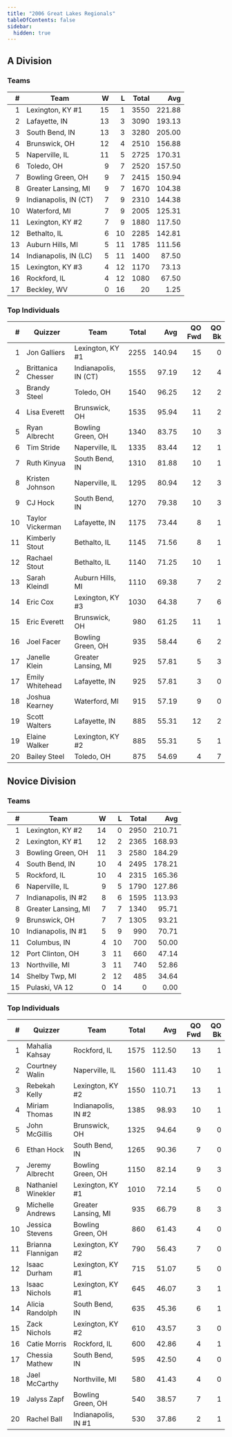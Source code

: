 ```yaml
---
title: "2006 Great Lakes Regionals"
tableOfContents: false
sidebar:
  hidden: true
---
```


## A Division

### Teams

|    # | Team                  |    W |    L | Total |    Avg |
| ---: | --------------------- | ---: | ---: | ----: | -----: |
|    1 | Lexington, KY #1      |   15 |    1 |  3550 | 221.88 |
|    2 | Lafayette, IN         |   13 |    3 |  3090 | 193.13 |
|    3 | South Bend, IN        |   13 |    3 |  3280 | 205.00 |
|    4 | Brunswick, OH         |   12 |    4 |  2510 | 156.88 |
|    5 | Naperville, IL        |   11 |    5 |  2725 | 170.31 |
|    6 | Toledo, OH            |    9 |    7 |  2520 | 157.50 |
|    7 | Bowling Green, OH     |    9 |    7 |  2415 | 150.94 |
|    8 | Greater Lansing, MI   |    9 |    7 |  1670 | 104.38 |
|    9 | Indianapolis, IN (CT) |    7 |    9 |  2310 | 144.38 |
|   10 | Waterford, MI         |    7 |    9 |  2005 | 125.31 |
|   11 | Lexington, KY #2      |    7 |    9 |  1880 | 117.50 |
|   12 | Bethalto, IL          |    6 |   10 |  2285 | 142.81 |
|   13 | Auburn Hills, MI      |    5 |   11 |  1785 | 111.56 |
|   14 | Indianapolis, IN (LC) |    5 |   11 |  1400 |  87.50 |
|   15 | Lexington, KY #3      |    4 |   12 |  1170 |  73.13 |
|   16 | Rockford, IL          |    4 |   12 |  1080 |  67.50 |
|   17 | Beckley, WV           |    0 |   16 |    20 |   1.25 |

### Top Individuals

|    # | Quizzer            | Team                  | Total |    Avg | QO Fwd | QO Bk |
| ---: | ------------------ | --------------------- | ----: | -----: | -----: | ----: |
|    1 | Jon Galliers       | Lexington, KY #1      |  2255 | 140.94 |     15 |     0 |
|    2 | Brittanica Chesser | Indianapolis, IN (CT) |  1555 |  97.19 |     12 |     4 |
|    3 | Brandy Steel       | Toledo, OH            |  1540 |  96.25 |     12 |     2 |
|    4 | Lisa Everett       | Brunswick, OH         |  1535 |  95.94 |     11 |     2 |
|    5 | Ryan Albrecht      | Bowling Green, OH     |  1340 |  83.75 |     10 |     3 |
|    6 | Tim Stride         | Naperville, IL        |  1335 |  83.44 |     12 |     1 |
|    7 | Ruth Kinyua        | South Bend, IN        |  1310 |  81.88 |     10 |     1 |
|    8 | Kristen Johnson    | Naperville, IL        |  1295 |  80.94 |     12 |     3 |
|    9 | CJ Hock            | South Bend, IN        |  1270 |  79.38 |     10 |     3 |
|   10 | Taylor Vickerman   | Lafayette, IN         |  1175 |  73.44 |      8 |     1 |
|   11 | Kimberly Stout     | Bethalto, IL          |  1145 |  71.56 |      8 |     1 |
|   12 | Rachael Stout      | Bethalto, IL          |  1140 |  71.25 |     10 |     1 |
|   13 | Sarah Kleindl      | Auburn Hills, MI      |  1110 |  69.38 |      7 |     2 |
|   14 | Eric Cox           | Lexington, KY #3      |  1030 |  64.38 |      7 |     6 |
|   15 | Eric Everett       | Brunswick, OH         |   980 |  61.25 |     11 |     1 |
|   16 | Joel Facer         | Bowling Green, OH     |   935 |  58.44 |      6 |     2 |
|   17 | Janelle Klein      | Greater Lansing, MI   |   925 |  57.81 |      5 |     3 |
|   17 | Emily Whitehead    | Lafayette, IN         |   925 |  57.81 |      3 |     0 |
|   18 | Joshua Kearney     | Waterford, MI         |   915 |  57.19 |      9 |     0 |
|   19 | Scott Walters      | Lafayette, IN         |   885 |  55.31 |     12 |     2 |
|   19 | Elaine Walker      | Lexington, KY #2      |   885 |  55.31 |      5 |     1 |
|   20 | Bailey Steel       | Toledo, OH            |   875 |  54.69 |      4 |     7 |

## Novice Division

### Teams

|    # | Team                |    W |    L | Total |    Avg |
| ---: | ------------------- | ---: | ---: | ----: | -----: |
|    1 | Lexington, KY #2    |   14 |    0 |  2950 | 210.71 |
|    2 | Lexington, KY #1    |   12 |    2 |  2365 | 168.93 |
|    3 | Bowling Green, OH   |   11 |    3 |  2580 | 184.29 |
|    4 | South Bend, IN      |   10 |    4 |  2495 | 178.21 |
|    5 | Rockford, IL        |   10 |    4 |  2315 | 165.36 |
|    6 | Naperville, IL      |    9 |    5 |  1790 | 127.86 |
|    7 | Indianapolis, IN #2 |    8 |    6 |  1595 | 113.93 |
|    8 | Greater Lansing, MI |    7 |    7 |  1340 |  95.71 |
|    9 | Brunswick, OH       |    7 |    7 |  1305 |  93.21 |
|   10 | Indianapolis, IN #1 |    5 |    9 |   990 |  70.71 |
|   11 | Columbus, IN        |    4 |   10 |   700 |  50.00 |
|   12 | Port Clinton, OH    |    3 |   11 |   660 |  47.14 |
|   13 | Northville, MI      |    3 |   11 |   740 |  52.86 |
|   14 | Shelby Twp, MI      |    2 |   12 |   485 |  34.64 |
|   15 | Pulaski, VA 12      |    0 |   14 |     0 |   0.00 |

### Top Individuals

|    # | Quizzer            | Team                | Total |    Avg | QO Fwd | QO Bk |
| ---: | ------------------ | ------------------- | ----: | -----: | -----: | ----: |
|    1 | Mahalia Kahsay     | Rockford, IL        |  1575 | 112.50 |     13 |     1 |
|    2 | Courtney Walin     | Naperville, IL      |  1560 | 111.43 |     10 |     1 |
|    3 | Rebekah Kelly      | Lexington, KY #2    |  1550 | 110.71 |     13 |     1 |
|    4 | Miriam Thomas      | Indianapolis, IN #2 |  1385 |  98.93 |     10 |     1 |
|    5 | John McGillis      | Brunswick, OH       |  1325 |  94.64 |      9 |     0 |
|    6 | Ethan Hock         | South Bend, IN      |  1265 |  90.36 |      7 |     0 |
|    7 | Jeremy Albrecht    | Bowling Green, OH   |  1150 |  82.14 |      9 |     3 |
|    8 | Nathaniel Winekler | Lexington, KY #1    |  1010 |  72.14 |      5 |     0 |
|    9 | Michelle Andrews   | Greater Lansing, MI |   935 |  66.79 |      8 |     3 |
|   10 | Jessica Stevens    | Bowling Green, OH   |   860 |  61.43 |      4 |     0 |
|   11 | Brianna Flannigan  | Lexington, KY #2    |   790 |  56.43 |      7 |     0 |
|   12 | Isaac Durham       | Lexington, KY #1    |   715 |  51.07 |      5 |     0 |
|   13 | Isaac Nichols      | Lexington, KY #1    |   645 |  46.07 |      3 |     1 |
|   14 | Alicia Randolph    | South Bend, IN      |   635 |  45.36 |      6 |     1 |
|   15 | Zack Nichols       | Lexington, KY #2    |   610 |  43.57 |      3 |     0 |
|   16 | Catie Morris       | Rockford, IL        |   600 |  42.86 |      4 |     1 |
|   17 | Chessia Mathew     | South Bend, IN      |   595 |  42.50 |      4 |     0 |
|   18 | Jael McCarthy      | Northville, MI      |   580 |  41.43 |      4 |     0 |
|   19 | Jalyss Zapf        | Bowling Green, OH   |   540 |  38.57 |      7 |     1 |
|   20 | Rachel Ball        | Indianapolis, IN #1 |   530 |  37.86 |      2 |     1 |

